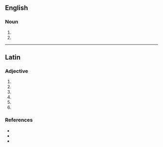 ==English==

===Noun===
{{head|en|noun form}}

# {{plural of|pugillaris|lang=en}}
# {{plural of|pugillare|lang=en}}

----

==Latin==

===Adjective===
{{la-adj-form|pugillārēs}}

# {{inflection of|pugillāris||nom|m|p|lang=la}}
# {{inflection of|pugillāris||nom|f|p|lang=la}}
# {{inflection of|pugillāris||acc|m|p|lang=la}}
# {{inflection of|pugillāris||acc|f|p|lang=la}}
# {{inflection of|pugillāris||voc|m|p|lang=la}}
# {{inflection of|pugillāris||voc|f|p|lang=la}}

===References===
* {{R:du Cange}}
* {{R:Peck}}
* {{R:Smith's Antiquities}}